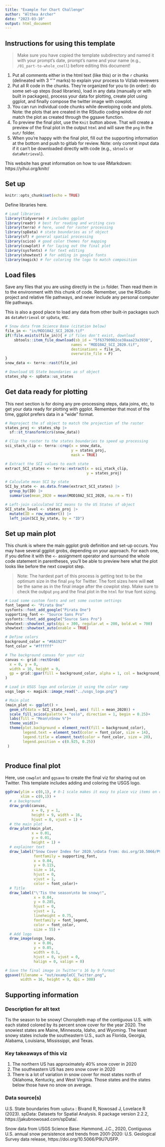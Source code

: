 ```yaml
---
title: "Example for Chart Challenge"
author: "Althea Archer"
date: "2023-03-10"
output: html_document
---
```


## Instructions for using this template

> Make sure you have copied the template subdirectory and named it with your prompt's date, prompt's name and your name (e.g., `/01_part-to-whole_cnell`) before editing this document!

1. Put all comments either in the html text (like this) or in the `r` chunks (delineated with 3 "`" marks) to explain your process to Vizlab reviewers
2. Put all R code in the chunks. They're organized for you to (in order): do some set-up steps (load libraries), load in any data (manually or with built in packages), process your data for plotting, create plot using ggplot, and finally compose the twitter image with cowplot.
3. You can run individual code chunks while developing code and plots. Note: the plots that are created in the RStudio coding window *do not* match the plot as created through the ggsave function. 
4. To preview the final plot, use the `Knit` button above. That will create a preview of the final plot in the output `html` and will save the `png` in the `out/` folder. 
5. When you're happy with the final plot, fill out the supporting information at the bottom and push to gitlab for review. Note: only commit input data if it can't be downloaded directly with code (e.g., `sbtools` or `dataRetrieval`).

This website has great information on how to use RMarkdown: https://yihui.org/knitr/

## Set up

```r
knitr::opts_chunk$set(echo = TRUE)

```



Define libraries here. 

```r
# Load libraries
library(tidyverse) # includes ggplot
library(readr) # best for reading and writing csvs
library(terra) # here, used for raster processing
library(spData) # state boundaries as sf object
library(sf) # general spatial processing
library(scico) # good color themes for mapping
library(cowplot) # for laying out the final plot
library(sysfonts) # for text editing
library(showtext) # for adding in google fonts
library(magick) # for coloring the logo to match composition
```



## Load files

Save any files that you are using directly in the `in` folder. Then read them in to the environment with this chunk of code. Remember, use the RStudio project and relative file pathways, and never include any personal computer file pathways.

This is also a good place to load any data from other built-in packages such as `dataRetrieval` or `spData`, etc.


```r
# Snow data from Science Base (citation below)
file_in <- "in/MOD10A2_SCI_2020.tif"
if(!file.exists(file_in)){ # if files don't exist, download
    sbtools::item_file_download(sb_id = "5f63790982ce38aaa23a3930",
                              names = "MOD10A2_SCI_2020.tif",
                              destinations = file_in,
                              overwrite_file = F)
}
snow_data <- terra::rast(file_in)

# Download US State boundaries as sf object
states_shp <- spData::us_states
```

## Get data ready for plotting
  
This next section is for doing any pre-processing steps, data joins, etc, to get your data ready for plotting with ggplot. Remember that most of the time, ggplot prefers data in a "wide" format.


```r
# Reproject the sf object to match the projection of the raster
states_proj <- states_shp |> 
  sf::st_transform(crs(snow_data))

# Clip the raster to the states boundaries to speed up processing
sci_stack_clip <- terra::crop(x = snow_data, 
                              y = states_proj, 
                              mask = TRUE)

# Extract the SCI values to each state
extract_SCI_states <- terra::extract(x = sci_stack_clip,
                                     y = states_proj)

# Calculate mean SCI by state
SCI_by_state <- as.data.frame(extract_SCI_states) |> 
  group_by(ID) |> 
  summarise(mean_2020 = mean(MOD10A2_SCI_2020, na.rm = T))

# Left-join calculated SCI means to the US States sf object
SCI_state_level <- states_proj |>
  mutate(ID = row_number()) |>
  left_join(SCI_by_state, by = "ID")

```

## Set up main plot

This chunk is where the main ggplot grob definition and set-up occurs. You may have several ggplot grobs, depending on your approach. For each one, if you define it with the `<-` assignment operator and surround the whole code statement in parentheses, you'll be able to preview here what the plot looks like before the next cowplot step.

> Note: The hardest part of this process is getting text to be the optimum size in the final `png` for Twitter. The font sizes here will **not** be the same as in the final image after the cowplot step. Make sure to check the output `png` and the final plot in the `html` for true font sizing. 

```r
# Load some custom fonts and set some custom settings
font_legend <- "Pirata One"
sysfonts::font_add_google("Pirata One")
supporting_font <- "Source Sans Pro"
sysfonts::font_add_google("Source Sans Pro")
showtext::showtext_opts(dpi = 300, regular.wt = 200, bold.wt = 700)
showtext::showtext_auto(enable = TRUE)

# Define colors
background_color = "#0A1927"
font_color = "#ffffff"

# The background canvas for your viz
canvas <- grid::rectGrob(
  x = 0, y = 0, 
  width = 16, height = 9,
  gp = grid::gpar(fill = background_color, alpha = 1, col = background_color)
)

# Load in USGS logo and colorize it using the color ramp
usgs_logo <- magick::image_read("../usgs_logo.png") 

# Main plot
(main_plot <- ggplot() + 
  geom_sf(data = SCI_state_level, aes( fill = mean_2020)) +
  scale_fill_scico(palette = "oslo", direction = 1, begin = 0.25)+
  labs(fill = "Mean\nSnow %")+
  theme_void()+
  theme(plot.background = element_rect(fill = background_color),
        legend.text = element_text(color = font_color, size = 14),
        legend.title = element_text(color = font_color, size = 20),
        legend.position = c(0.925, 0.25))
 )



```


## Produce final plot

Here, use `cowplot` and `ggsave` to create the final viz for sharing out on Twitter. This template includes adding and coloring the USGS logo.

```r
ggdraw(ylim = c(0,1), # 0-1 scale makes it easy to place viz items on canvas
       xlim = c(0,1)) +
  # a background
  draw_grob(canvas,
            x = 0, y = 1,
            height = 9, width = 16,
            hjust = 0, vjust = 1) +
  # the main plot
  draw_plot(main_plot,
            x = 0.01,
            y = 0.01,
            height = 1) +
  # explainer text
  draw_label("Snow Cover Index for 2020.\nData from: doi.org/10.5066/P9U7U5FP",
             fontfamily = supporting_font,
             x = 0.04,
             y = 0.115,
             size = 14,
             hjust = 0,
             vjust = 1,
             color = font_color)+
  # Title
  draw_label("\'Tis the season\nto be snowy!",
             x = 0.04,
             y = 0.285,
             hjust = 0,
             vjust = 1,
             lineheight = 0.75,
             fontfamily = font_legend,
             color = font_color,
             size = 55) +
  # Add logo
  draw_image(usgs_logo, 
             x = 0.86,   
             y = 0.05, 
             width = 0.1, 
             hjust = 0, vjust = 0, 
             halign = 0, valign = 0)

# Save the final image in Twitter's 16 by 9 format
ggsave(filename = "out/exampleCC_Twitter.png", 
       width = 16, height = 9, dpi = 300)
```

## Supporting information

### Description for alt text

Tis the season to be snowy! Choropleth map of the contiguous U.S. with each stated colored by its percent snow cover for the year 2020. The snowiest states are Maine, Minnesota, Idaho, and Wyoming. The least snowy states include the southeastern U.S., such as Florida, Georgia, Alabama, Louisiana, Mississippi, and Texas.

### Key takeaways of this viz

1. The northern US has approximately 40% snow cover in 2020
2. The southeastern US has zero snow cover in 2020
3. There is a lot of variation in snow cover for most states north of Oklahoma, Kentucky, and West Virginia. Those states and the states below those have no snow on average.

### Data source(s)

U.S. State boundaries from `spData` : Bivand R, Nowosad J, Lovelace R (2023). spData: Datasets for Spatial Analysis. R package version 2.2.2, https://jakubnowosad.com/spData/.

Snow data from USGS Science Base: Hammond, J.C., 2020, Contiguous U.S. annual snow persistence and trends from 2001-2020: U.S. Geological Survey data release, https://doi.org/10.5066/P9U7U5FP.

